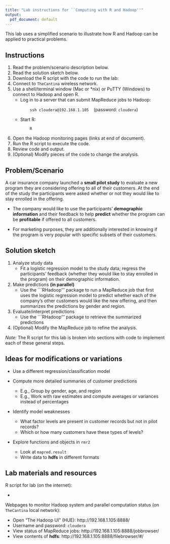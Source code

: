```yaml
---
title: "Lab instructions for ``Computing with R and Hadoop''"
output:
  pdf_document: default
---
```


This lab uses a simplified scenario to illustrate how R and Hadoop can be applied to practical problems.


## Instructions

1. Read the problem/scenario description below.
2. Read the solution sketch below.
3. Download the R script with the code to run the lab: \url{http://goo.gl/dBaxrq}
4. Connect to ```TheCantina``` wireless network.
5. Use a shell/terminal window (Mac or *nix) or PuTTY (Windows) to connect to Hadoop and open R.
    - Log in to a server that can submit MapReduce jobs to Hadoop:
    <p style="margin-left:30px;">
            ```ssh cloudera@192.168.1.105``` &nbsp;&nbsp; (password: ```cloudera```)
         </p>  
    - Start R:
    <p style="margin-left:30px;">
            ```R```
         </p>
5. Open the Hadoop monitoring pages (links at end of document).
6. Run the R script to execute the code.
7. Review code and output.
8. (Optional) Modify pieces of the code to change the analysis.


## Problem/Scenario

A car insurance company launched a **small pilot study** to evaluate a new program they
are considering offering to all of their customers.  At the end of the study the participants
were asked whether or not they would like to stay enrolled in the offering.  

- The company would like to use the participants' **demographic information** and their feedback to help 
**predict** whether the program can be **profitable** if offered to all customers.  

- For marketing purposes, they are additionally interested in knowing if the program is very
popular with specific subsets of their customers.


## Solution sketch

1. Analyze study data
    - Fit a logistic regression model to the study data; regress the participants' feedback (whether they would like to stay enrolled in the program) on their demographic information.
2. Make predictions **(in parallel)**
    - Use the ```RHadoop''' package to run a MapReduce job that first uses the logistic regression model to predict whether each of the company's other customers would like the new offering, and then summarizes the predictions by gender and region.
3. Evaluate/interpret predictions
    - Use the ```RHadoop''' package to retrieve the summarized predictions
4. (Optional) Modify the MapReduce job to refine the analysis.  

*Note:* The R script for this lab is broken into sections with code to implement each of these general steps.


## Ideas for modifications or variations

- Use a different regression/classification model

- Compute more detailed summaries of customer predictions
    - E.g., Group by gender, age, and region
    - E.g., Work with raw estimates and compute averages or variances instead of percentages

- Identify model weaknesses
    - What factor levels are present in customer records but not in pilot records?
    - Which or how many customers have these types of levels?

- Explore functions and objects in ```rmr2``` 
    - Look at ```mapred.result```
    - Write data to **hdfs** in different formats
    

## Lab materials and resources

R script for lab (on the internet): 

- \url{http://goo.gl/dBaxrq} <!-- Henry's site -->

Webpages to monitor Hadoop system and parallel computation status (on ```TheCantina``` local network):

- Open "The Hadoop UI" (HUE): http://192.168.1.105:8888/
- Username and password: ```cloudera```
- View status of MapReduce jobs: http://192.168.1.105:8888/jobbrowser/
- View contents of **hdfs**: http://192.168.1.105:8888/filebrowser/#/





